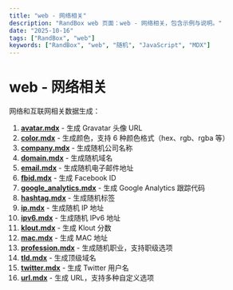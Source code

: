 ```yaml
---
title: "web - 网络相关"
description: "RandBox web 页面：web - 网络相关，包含示例与说明。"
date: "2025-10-16"
tags: ["RandBox", "web"]
keywords: ["RandBox", "web", "随机", "JavaScript", "MDX"]
---
```


# web - 网络相关

网络和互联网相关数据生成：

1. **[avatar.mdx](/zh/docs/web/avatar)** - 生成 Gravatar 头像 URL
2. **[color.mdx](/zh/docs/web/color)** - 生成颜色，支持 6 种颜色格式（hex、rgb、rgba 等）
3. **[company.mdx](/zh/docs/web/company)** - 生成随机公司名称
4. **[domain.mdx](/zh/docs/web/domain)** - 生成随机域名
5. **[email.mdx](/zh/docs/web/email)** - 生成随机电子邮件地址
6. **[fbid.mdx](/zh/docs/web/fbid)** - 生成 Facebook ID
7. **[google_analytics.mdx](/zh/docs/web/google_analytics)** - 生成 Google Analytics 跟踪代码
8. **[hashtag.mdx](/zh/docs/web/hashtag)** - 生成随机标签
9. **[ip.mdx](/zh/docs/web/ip)** - 生成随机 IP 地址
10. **[ipv6.mdx](/zh/docs/web/ipv6)** - 生成随机 IPv6 地址
11. **[klout.mdx](/zh/docs/web/klout)** - 生成 Klout 分数
12. **[mac.mdx](/zh/docs/web/mac)** - 生成 MAC 地址
13. **[profession.mdx](/zh/docs/web/profession)** - 生成随机职业，支持职级选项
14. **[tld.mdx](/zh/docs/web/tld)** - 生成顶级域名
15. **[twitter.mdx](/zh/docs/web/twitter)** - 生成 Twitter 用户名
16. **[url.mdx](/zh/docs/web/url)** - 生成 URL，支持多种自定义选项